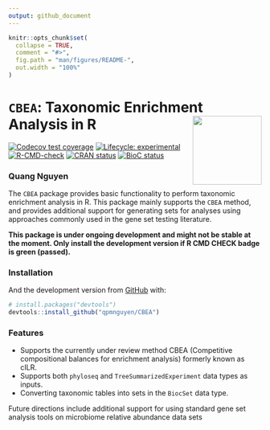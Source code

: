 ```yaml
---
output: github_document
---
```


<!-- README.md is generated from README.Rmd. Please edit that file -->

```r
knitr::opts_chunk$set(
  collapse = TRUE,
  comment = "#>",
  fig.path = "man/figures/README-",
  out.width = "100%"
)
```

# `CBEA`: Taxonomic Enrichment Analysis in R <img src='man/figures/hex-CBEA.png' align="right" height="137" />
<!-- badges: start -->
[![Codecov test coverage](https://codecov.io/gh/qpmnguyen/CBEA/branch/master/graph/badge.svg)](https://codecov.io/gh/qpmnguyen/CBEA?branch=master)
[![Lifecycle: experimental](https://img.shields.io/badge/lifecycle-experimental-orange.svg)](https://www.tidyverse.org/lifecycle/#experimental)
[![R-CMD-check](https://github.com/qpmnguyen/CBEA/workflows/check-bioc/badge.svg)](https://github.com/qpmnguyen/CBEA/actions)
[![CRAN status](https://www.r-pkg.org/badges/version/CBEA)](https://CRAN.R-project.org/package=CBEA)
[![BioC status](http://www.bioconductor.org/shields/build/release/bioc/CBEA.svg)](https://bioconductor.org/checkResults/release/bioc-LATEST/CBEA)
<!-- badges: end -->

### Quang Nguyen

The `CBEA` package provides basic functionality to perform taxonomic enrichment analysis in R. This package mainly supports the `CBEA` method, and provides additional support for generating sets for analyses using approaches commonly used in the gene set testing literature. 

**This package is under ongoing development and might not be stable at the moment. Only install the development version if R CMD CHECK badge is green (passed).**  

### Installation

And the development version from [GitHub](https://github.com/) with:

``` r
# install.packages("devtools")
devtools::install_github("qpmnguyen/CBEA")
```

### Features  
 * Supports the currently under review method CBEA (Competitive compositional balances for enrichment analysis) formerly known as cILR.  
 * Supports both `phyloseq` and `TreeSummarizedExperiment` data types as inputs. 
 * Converting taxonomic tables into sets in the `BiocSet` data type.  

Future directions include additional support for using standard gene set analysis tools on microbiome relative abundance data sets  
